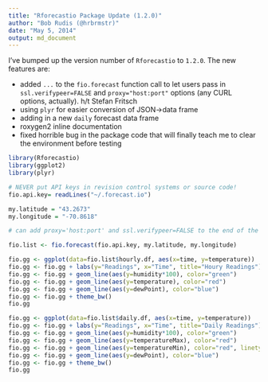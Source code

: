 ```yaml
---
title: "Rforecastio Package Update (1.2.0)"
author: "Bob Rudis (@hrbrmstr)"
date: "May 5, 2014"
output: md_document
---
```


I've bumped up the version number of `Rforecastio` to `1.2.0`. The new features are:

- added `...` to the `fio.forecast` function call to let users pass in `ssl.verifypeer=FALSE` and `proxy="host:port"` options (any CURL options, actually). h/t Stefan Fritsch
- using `plyr` for easier conversion of JSON->data frame
- adding in a new `daily` forecast data frame
- roxygen2 inline documentation
- fixed horrible bug in the package code that will finally teach me to clear the environment before testing

```r
library(Rforecastio)
library(ggplot2)
library(plyr)

# NEVER put API keys in revision control systems or source code!
fio.api.key= readLines("~/.forecast.io")

my.latitude = "43.2673"
my.longitude = "-70.8618"

# can add proxy='host:port' and ssl.verifypeer=FALSE to the end of the fio.forecast call

fio.list <- fio.forecast(fio.api.key, my.latitude, my.longitude)
```

```r
fio.gg <- ggplot(data=fio.list$hourly.df, aes(x=time, y=temperature))
fio.gg <- fio.gg + labs(y="Readings", x="Time", title="Houry Readings")
fio.gg <- fio.gg + geom_line(aes(y=humidity*100), color="green")
fio.gg <- fio.gg + geom_line(aes(y=temperature), color="red")
fio.gg <- fio.gg + geom_line(aes(y=dewPoint), color="blue")
fio.gg <- fio.gg + theme_bw()
fio.gg
```

```r
fio.gg <- ggplot(data=fio.list$daily.df, aes(x=time, y=temperature))
fio.gg <- fio.gg + labs(y="Readings", x="Time", title="Daily Readings")
fio.gg <- fio.gg + geom_line(aes(y=humidity*100), color="green")
fio.gg <- fio.gg + geom_line(aes(y=temperatureMax), color="red")
fio.gg <- fio.gg + geom_line(aes(y=temperatureMin), color="red", linetype=2)
fio.gg <- fio.gg + geom_line(aes(y=dewPoint), color="blue")
fio.gg <- fio.gg + theme_bw()
fio.gg
```
